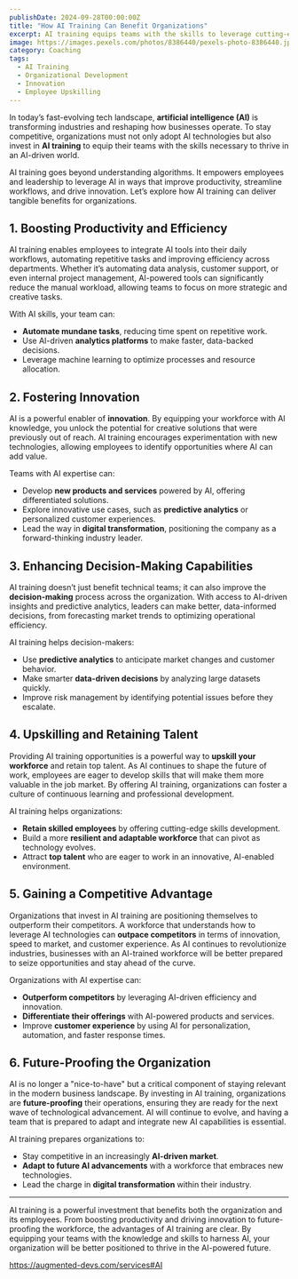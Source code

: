 ```yaml
---
publishDate: 2024-09-28T00:00:00Z
title: "How AI Training Can Benefit Organizations"
excerpt: AI training equips teams with the skills to leverage cutting-edge technologies, improve productivity, and foster innovation.
image: https://images.pexels.com/photos/8386440/pexels-photo-8386440.jpeg
category: Coaching
tags:
  - AI Training
  - Organizational Development
  - Innovation
  - Employee Upskilling
---
```


In today’s fast-evolving tech landscape, **artificial intelligence (AI)** is transforming industries and reshaping how businesses operate. To stay competitive, organizations must not only adopt AI technologies but also invest in **AI training** to equip their teams with the skills necessary to thrive in an AI-driven world.

AI training goes beyond understanding algorithms. It empowers employees and leadership to leverage AI in ways that improve productivity, streamline workflows, and drive innovation. Let’s explore how AI training can deliver tangible benefits for organizations.

## 1. Boosting Productivity and Efficiency

AI training enables employees to integrate AI tools into their daily workflows, automating repetitive tasks and improving efficiency across departments. Whether it’s automating data analysis, customer support, or even internal project management, AI-powered tools can significantly reduce the manual workload, allowing teams to focus on more strategic and creative tasks.

With AI skills, your team can:
- **Automate mundane tasks**, reducing time spent on repetitive work.
- Use AI-driven **analytics platforms** to make faster, data-backed decisions.
- Leverage machine learning to optimize processes and resource allocation.

## 2. Fostering Innovation

AI is a powerful enabler of **innovation**. By equipping your workforce with AI knowledge, you unlock the potential for creative solutions that were previously out of reach. AI training encourages experimentation with new technologies, allowing employees to identify opportunities where AI can add value.

Teams with AI expertise can:
- Develop **new products and services** powered by AI, offering differentiated solutions.
- Explore innovative use cases, such as **predictive analytics** or personalized customer experiences.
- Lead the way in **digital transformation**, positioning the company as a forward-thinking industry leader.

## 3. Enhancing Decision-Making Capabilities

AI training doesn’t just benefit technical teams; it can also improve the **decision-making** process across the organization. With access to AI-driven insights and predictive analytics, leaders can make better, data-informed decisions, from forecasting market trends to optimizing operational efficiency.

AI training helps decision-makers:
- Use **predictive analytics** to anticipate market changes and customer behavior.
- Make smarter **data-driven decisions** by analyzing large datasets quickly.
- Improve risk management by identifying potential issues before they escalate.

## 4. Upskilling and Retaining Talent

Providing AI training opportunities is a powerful way to **upskill your workforce** and retain top talent. As AI continues to shape the future of work, employees are eager to develop skills that will make them more valuable in the job market. By offering AI training, organizations can foster a culture of continuous learning and professional development.

AI training helps organizations:
- **Retain skilled employees** by offering cutting-edge skills development.
- Build a more **resilient and adaptable workforce** that can pivot as technology evolves.
- Attract **top talent** who are eager to work in an innovative, AI-enabled environment.

## 5. Gaining a Competitive Advantage

Organizations that invest in AI training are positioning themselves to outperform their competitors. A workforce that understands how to leverage AI technologies can **outpace competitors** in terms of innovation, speed to market, and customer experience. As AI continues to revolutionize industries, businesses with an AI-trained workforce will be better prepared to seize opportunities and stay ahead of the curve.

Organizations with AI expertise can:
- **Outperform competitors** by leveraging AI-driven efficiency and innovation.
- **Differentiate their offerings** with AI-powered products and services.
- Improve **customer experience** by using AI for personalization, automation, and faster response times.

## 6. Future-Proofing the Organization

AI is no longer a "nice-to-have" but a critical component of staying relevant in the modern business landscape. By investing in AI training, organizations are **future-proofing** their operations, ensuring they are ready for the next wave of technological advancement. AI will continue to evolve, and having a team that is prepared to adapt and integrate new AI capabilities is essential.

AI training prepares organizations to:
- Stay competitive in an increasingly **AI-driven market**.
- **Adapt to future AI advancements** with a workforce that embraces new technologies.
- Lead the charge in **digital transformation** within their industry.

---

AI training is a powerful investment that benefits both the organization and its employees. From boosting productivity and driving innovation to future-proofing the workforce, the advantages of AI training are clear. By equipping your teams with the knowledge and skills to harness AI, your organization will be better positioned to thrive in the AI-powered future.

https://augmented-devs.com/services#AI
